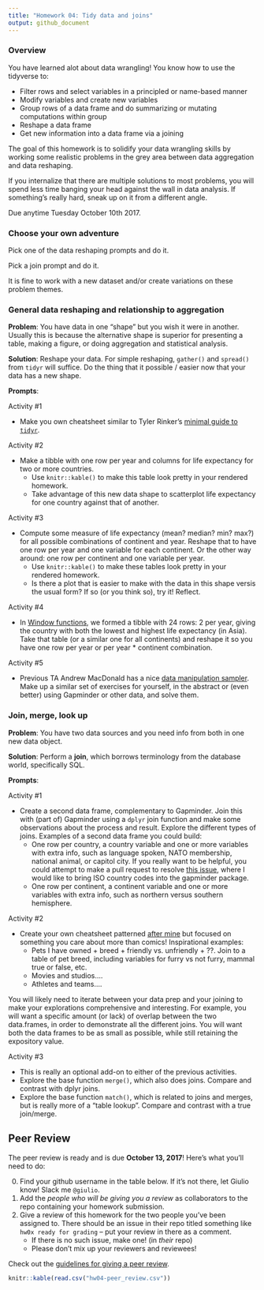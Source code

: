 ```yaml
---
title: "Homework 04: Tidy data and joins"
output: github_document
---
```


### Overview

You have learned alot about data wrangling! You know how to use the tidyverse to:

  * Filter rows and select variables in a principled or name-based manner
  * Modify variables and create new variables
  * Group rows of a data frame and do summarizing or mutating computations within group
  * Reshape a data frame
  * Get new information into a data frame via a joining

The goal of this homework is to solidify your data wrangling skills by working some realistic problems in the grey area between data aggregation and data reshaping.

If you internalize that there are multiple solutions to most problems, you will spend less time banging your head against the wall in data analysis. If something's really hard, sneak up on it from a different angle.

Due anytime Tuesday October 10th 2017.

### Choose your own adventure

Pick one of the data reshaping prompts and do it.

Pick a join prompt and do it.

It is fine to work with a new dataset and/or create variations on these problem themes.

### General data reshaping and relationship to aggregation

__Problem__: You have data in one "shape" but you wish it were in another. Usually this is because the alternative shape is superior for presenting a table, making a figure, or doing aggregation and statistical analysis.

__Solution__: Reshape your data. For simple reshaping, `gather()` and `spread()` from `tidyr` will suffice. Do the thing that it possible / easier now that your data has a new shape.

__Prompts__:

Activity #1

  * Make you own cheatsheet similar to Tyler Rinker's [minimal guide to `tidyr`](https://github.com/trinker/tidyr_in_a_nutshell).

Activity #2

  * Make a tibble with one row per year and columns for life expectancy for two or more countries.
    - Use `knitr::kable()` to make this table look pretty in your rendered homework.
    - Take advantage of this new data shape to scatterplot life expectancy for one country against that of another.

Activity #3

  * Compute some measure of life expectancy (mean? median? min? max?) for all possible combinations of continent and year. Reshape that to have one row per year and one variable for each continent. Or the other way around: one row per continent and one variable per year.
    - Use `knitr::kable()` to make these tables look pretty in your rendered homework.
    - Is there a plot that is easier to make with the data in this shape versis the usual form? If so (or you think so), try it! Reflect.

Activity #4

  * In [Window functions](http://stat545.com/block010_dplyr-end-single-table.html#window-functions), we formed a tibble with 24 rows: 2 per year, giving the country with both the lowest and highest life expectancy (in Asia). Take that table (or a similar one for all continents) and reshape it so you have one row per year or per year * continent combination.

Activity #5

  * Previous TA Andrew MacDonald has a nice [data manipulation sampler](https://gist.github.com/aammd/11386424). Make up a similar set of exercises for yourself, in the abstract or (even better) using Gapminder or other data, and solve them.

### Join, merge, look up

__Problem__: You have two data sources and you need info from both in one new data object.

__Solution__: Perform a __join__, which borrows terminology from the database world, specifically SQL.

__Prompts__:

Activity #1

  * Create a second data frame, complementary to Gapminder. Join this with (part of) Gapminder using a `dplyr` join function and make some observations about the process and result. Explore the different types of joins. Examples of a second data frame you could build:
    - One row per country, a country variable and one or more variables with extra info, such as language spoken, NATO membership, national animal, or capitol city. If you really want to be helpful, you could attempt to make a pull request to resolve [this issue](https://github.com/jennybc/gapminder/issues/13), where I would like to bring ISO country codes into the gapminder package.
    - One row per continent, a continent variable and one or more variables with extra info, such as northern versus southern hemisphere.

Activity #2

  * Create your own cheatsheet patterned [after mine](bit001_dplyr-cheatsheet.html) but focused on something you care about more than comics! Inspirational examples:
    - Pets I have owned + breed + friendly vs. unfriendly + ??. Join to a table of pet breed, including variables for furry vs not furry, mammal true or false, etc.
    - Movies and studios....
    - Athletes and teams....

You will likely need to iterate between your data prep and your joining to make your explorations comprehensive and interesting. For example, you will want a specific amount (or lack) of overlap between the two data.frames, in order to demonstrate all the different joins. You will want both the data frames to be as small as possible, while still retaining the expository value.

Activity #3

  * This is really an optional add-on to either of the previous activities.
  * Explore the base function `merge()`, which also does joins. Compare and contrast with dplyr joins.
  * Explore the base function `match()`, which is related to joins and merges, but is really more of a "table lookup". Compare and contrast with a true join/merge.
  
## Peer Review


The peer review is ready and is due __October 13, 2017__! Here's what you'll need to do:

0. Find your github username in the table below. If it's not there, let Giulio know! Slack me `@giulio`.
1. Add the _people who will be giving you a review_ as collaborators to the repo containing your homework submission.
2. Give a review of this homework for the two people you've been assigned to. There should be an issue in their repo titled something like `hw0x ready for grading` -- put your review in there as a comment.
    - If there is no such issue, make one! (in _their_ repo)
    - Please don't mix up your reviewers and reviewees!

Check out the [guidelines for giving a peer review](http://stat545.com/peer-review02_peer-evaluation-guidelines.html).

```r
knitr::kable(read.csv("hw04-peer_review.csv"))
```
